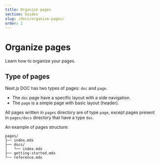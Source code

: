```yaml
---
title: Organize pages
section: Guides
slug: /docs/organize-pages/
order: 2
---
```


# Organize pages

Learn how to organize your pages.

<carbon-ad />

## Type of pages

Next.js DOC has two types of pages: `doc` and `page`.

- The `doc` page have a specific layout with a side navigation.
- The `page` is a simple page with basic layout (header).

All pages written in `pages` directory are of type `page`, except pages present in `pages/docs` directory that have a type `doc`.

An example of pages structure:

```
pages/
├── index.mdx
├── docs/
│   └── index.mdx
├── getting-started.mdx
└── reference.mdx
```
